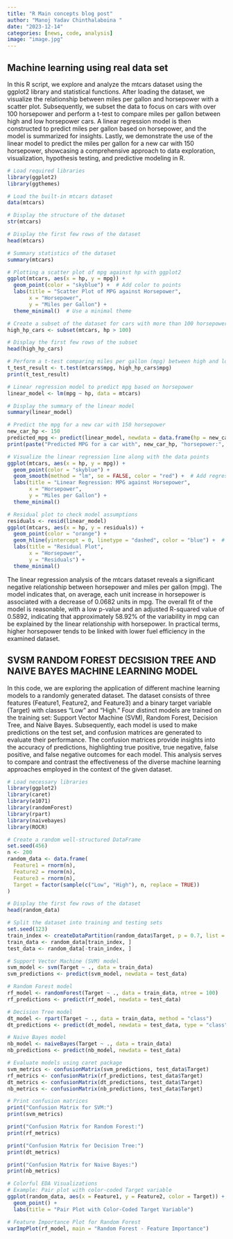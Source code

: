 ---
title: "R Main concepts blog post"
author: "Manoj Yadav Chinthalaboina "
date: "2023-12-14"
categories: [news, code, analysis]
image: "image.jpg"
---

## Machine learning using real data set

In this R script, we explore and analyze the mtcars dataset using the ggplot2 library and statistical functions. After loading the dataset, we visualize the relationship between miles per gallon and horsepower with a scatter plot. Subsequently, we subset the data to focus on cars with over 100 horsepower and perform a t-test to compare miles per gallon between high and low horsepower cars. A linear regression model is then constructed to predict miles per gallon based on horsepower, and the model is summarized for insights. Lastly, we demonstrate the use of the linear model to predict the miles per gallon for a new car with 150 horsepower, showcasing a comprehensive approach to data exploration, visualization, hypothesis testing, and predictive modeling in R.

```{r}
# Load required libraries
library(ggplot2)
library(ggthemes)

# Load the built-in mtcars dataset
data(mtcars)

# Display the structure of the dataset
str(mtcars)

# Display the first few rows of the dataset
head(mtcars)

# Summary statistics of the dataset
summary(mtcars)

# Plotting a scatter plot of mpg against hp with ggplot2
ggplot(mtcars, aes(x = hp, y = mpg)) +
  geom_point(color = "skyblue") +  # Add color to points
  labs(title = "Scatter Plot of MPG against Horsepower",
       x = "Horsepower",
       y = "Miles per Gallon") +
  theme_minimal()  # Use a minimal theme

# Create a subset of the dataset for cars with more than 100 horsepower
high_hp_cars <- subset(mtcars, hp > 100)

# Display the first few rows of the subset
head(high_hp_cars)

# Perform a t-test comparing miles per gallon (mpg) between high and low horsepower cars
t_test_result <- t.test(mtcars$mpg, high_hp_cars$mpg)
print(t_test_result)

# Linear regression model to predict mpg based on horsepower
linear_model <- lm(mpg ~ hp, data = mtcars)

# Display the summary of the linear model
summary(linear_model)

# Predict the mpg for a new car with 150 horsepower
new_car_hp <- 150
predicted_mpg <- predict(linear_model, newdata = data.frame(hp = new_car_hp))
print(paste("Predicted MPG for a car with", new_car_hp, "horsepower:", round(predicted_mpg, 2)))

# Visualize the linear regression line along with the data points
ggplot(mtcars, aes(x = hp, y = mpg)) +
  geom_point(color = "skyblue") +
  geom_smooth(method = "lm", se = FALSE, color = "red") +  # Add regression line
  labs(title = "Linear Regression: MPG against Horsepower",
       x = "Horsepower",
       y = "Miles per Gallon") +
  theme_minimal()

# Residual plot to check model assumptions
residuals <- resid(linear_model)
ggplot(mtcars, aes(x = hp, y = residuals)) +
  geom_point(color = "orange") +
  geom_hline(yintercept = 0, linetype = "dashed", color = "blue") +  # Add horizontal line at y = 0
  labs(title = "Residual Plot",
       x = "Horsepower",
       y = "Residuals") +
  theme_minimal()

```

The linear regression analysis of the mtcars dataset reveals a significant negative relationship between horsepower and miles per gallon (mpg). The model indicates that, on average, each unit increase in horsepower is associated with a decrease of 0.0682 units in mpg. The overall fit of the model is reasonable, with a low p-value and an adjusted R-squared value of 0.5892, indicating that approximately 58.92% of the variability in mpg can be explained by the linear relationship with horsepower. In practical terms, higher horsepower tends to be linked with lower fuel efficiency in the examined dataset.

## SVSM RANDOM FOREST DECSISION TREE AND NAIVE BAYES MACHINE LEARNING MODEL

In this code, we are exploring the application of different machine learning models to a randomly generated dataset. The dataset consists of three features (Feature1, Feature2, and Feature3) and a binary target variable (Target) with classes "Low" and "High." Four distinct models are trained on the training set: Support Vector Machine (SVM), Random Forest, Decision Tree, and Naive Bayes. Subsequently, each model is used to make predictions on the test set, and confusion matrices are generated to evaluate their performance. The confusion matrices provide insights into the accuracy of predictions, highlighting true positive, true negative, false positive, and false negative outcomes for each model. This analysis serves to compare and contrast the effectiveness of the diverse machine learning approaches employed in the context of the given dataset.

```{r}
# Load necessary libraries
library(ggplot2)
library(caret)
library(e1071)
library(randomForest) 
library(rpart)
library(naivebayes)
library(ROCR)

# Create a random well-structured DataFrame
set.seed(456)
n <- 200
random_data <- data.frame(
  Feature1 = rnorm(n),
  Feature2 = rnorm(n),
  Feature3 = rnorm(n),
  Target = factor(sample(c("Low", "High"), n, replace = TRUE))
)

# Display the first few rows of the dataset
head(random_data)

# Split the dataset into training and testing sets
set.seed(123)
train_index <- createDataPartition(random_data$Target, p = 0.7, list = FALSE)
train_data <- random_data[train_index, ]
test_data <- random_data[-train_index, ]

# Support Vector Machine (SVM) model
svm_model <- svm(Target ~ ., data = train_data)
svm_predictions <- predict(svm_model, newdata = test_data)

# Random Forest model
rf_model <- randomForest(Target ~ ., data = train_data, ntree = 100)
rf_predictions <- predict(rf_model, newdata = test_data)

# Decision Tree model
dt_model <- rpart(Target ~ ., data = train_data, method = "class")
dt_predictions <- predict(dt_model, newdata = test_data, type = "class")

# Naive Bayes model
nb_model <- naiveBayes(Target ~ ., data = train_data)
nb_predictions <- predict(nb_model, newdata = test_data)

# Evaluate models using caret package
svm_metrics <- confusionMatrix(svm_predictions, test_data$Target)
rf_metrics <- confusionMatrix(rf_predictions, test_data$Target)
dt_metrics <- confusionMatrix(dt_predictions, test_data$Target)
nb_metrics <- confusionMatrix(nb_predictions, test_data$Target)

# Print confusion matrices
print("Confusion Matrix for SVM:")
print(svm_metrics)

print("Confusion Matrix for Random Forest:")
print(rf_metrics)

print("Confusion Matrix for Decision Tree:")
print(dt_metrics)

print("Confusion Matrix for Naive Bayes:")
print(nb_metrics)

# Colorful EDA Visualizations
# Example: Pair plot with color-coded Target variable
ggplot(random_data, aes(x = Feature1, y = Feature2, color = Target)) +
  geom_point() +
  labs(title = "Pair Plot with Color-Coded Target Variable")

# Feature Importance Plot for Random Forest
varImpPlot(rf_model, main = "Random Forest - Feature Importance")

```
